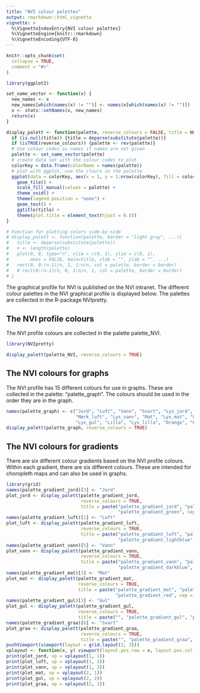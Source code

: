 ```yaml
---
title: "NVI colour palettes"
output: rmarkdown::html_vignette
vignette: >
  %\VignetteIndexEntry{NVI colour palettes}
  %\VignetteEngine{knitr::rmarkdown}
  %\VignetteEncoding{UTF-8}
---
```


```r
knitr::opts_chunk$set(
  collapse = TRUE,
  comment = "#>"
)
```

```r
library(ggplot2)

set_name_vector <- function(x) {
  new_names <- x
  new_names[which(names(x) != "")] <- names(x[which(names(x) != "")])
  x <- stats::setNames(x, new_names)
  return(x)
}

display_palett <- function(palette, reverse_colours = FALSE, title = NULL) {
  if (is.null(title)) {title = deparse(substitute(palette))}
  if (isTRUE(reverse_colours)) {palette <- rev(palette)}
  # Use colour codes as names if names are not given
  palette <- set_name_vector(palette)
  # create data set with the colour codes to plot
  colorKey = data.frame(colorName = names(palette))
  # plot with ggplot, use the clours in the palette
  ggplot(data = colorKey, aes(x = 1, y = 1:nrow(colorKey), fill = colorName, label = colorName)) +
    geom_tile() +
    scale_fill_manual(values = palette) +
    theme_void() +
    theme(legend.position = "none") +
    geom_text() +
    ggtitle(title) +
    theme(plot.title = element_text(hjust = 0.5))
}

# Function for plotting colors side-by-side
# display_palett <- function(palette, border = "light gray", ...){
#   title <- deparse(substitute(palette))
#   n <- length(palette)
#   plot(0, 0, type="n", xlim = c(0, 1), ylim = c(0, 1),
#        axes = FALSE, main=title, xlab = "", ylab = "", ...)
#   rect(0, 0:(n-1)/n, 1, 1:n/n, col = palette, border = border)
#   # rect(0:(n-1)/n, 0, 1:n/n, 1, col = palette, border = border)
# }
```

The graphical profile for NVI is published on the NVI intranet. The different colour palettes in the NVI graphical profile is displayed below. The palettes are collected in the R-package NVIpretty.

## The NVI profile colours

The NVI profile colours are collected in the palette palette_NVI.

```r
library(NVIpretty)

display_palett(palette_NVI, reverse_colours = TRUE)
```

## The NVI colours for graphs

The NVI profile has 15 different colours for use in graphs. These are collected in the palette: "palette_graph". The colours should be used in the order they are in the graph.

```r
names(palette_graph) <- c("Jord", "Luft", "Vann", "Svart", "Lys_jord",
                          "Mørk_luft", "Lys_vann", "Mat", "Lys_mat", "Gul",
                          "Lys_gul", "Lilla", "Lys_lilla", "Orange", "Lys_orange")
display_palett(palette_graph, reverse_colours = TRUE)
```

## The NVI colours for gradients

There are six different colour gradients based on the NVI profile colours. Within each gradient, there are six different colours. These are intended for choropleth maps and can also be used in graphs.

```r
library(grid)
names(palette_gradient_jord)[3] <- "Jord"
plot_jord <- display_palett(palette_gradient_jord,
                            reverse_colours = TRUE,
                            title = paste("palette_gradient_jord", "palette_gradient_earth",
                                          "palette_gradient_green", sep = "\n"))
names(palette_gradient_luft)[1] <- "Luft"
plot_luft <- display_palett(palette_gradient_luft,
                            reverse_colours = TRUE,
                            title = paste("palette_gradient_luft", "palette_gradient_air",
                                          "palette_gradient_lightblue", sep = "\n"))
names(palette_gradient_vann)[5] <- "Vann"
plot_vann <- display_palett(palette_gradient_vann,
                            reverse_colours = TRUE,
                            title = paste("palette_gradient_vann", "palette_gradient_water",
                                          "palette_gradient_darkblue", sep = "\n"))
names(palette_gradient_mat)[3] <- "Mat"
plot_mat <- display_palett(palette_gradient_mat,
                           reverse_colours = TRUE,
                           title = paste("palette_gradient_mat", "palette_gradient_food",
                                         "palette_gradient_red", sep = "\n"))
names(palette_gradient_gul)[3] <- "Gul"
plot_gul <- display_palett(palette_gradient_gul,
                           reverse_colours = TRUE,
                           title = paste("", "palette_gradient_gul", "palette_gradient_yellow", sep = "\n"))
names(palette_gradient_graa)[6] <- "Svart"
plot_graa <- display_palett(palette_gradient_graa,
                            reverse_colours = TRUE,
                            title = paste("", "palette_gradient_graa", "palette_gradient_grey", sep = "\n"))
pushViewport(viewport(layout = grid.layout(2, 3)))
vplayout <- function(x, y) viewport(layout.pos.row = x, layout.pos.col = y)
print(plot_jord, vp = vplayout(1, 1))
print(plot_luft, vp = vplayout(1, 2))
print(plot_vann, vp = vplayout(1, 3))
print(plot_mat, vp = vplayout(2, 1))
print(plot_gul, vp = vplayout(2, 2))
print(plot_graa, vp = vplayout(2, 3))
```

